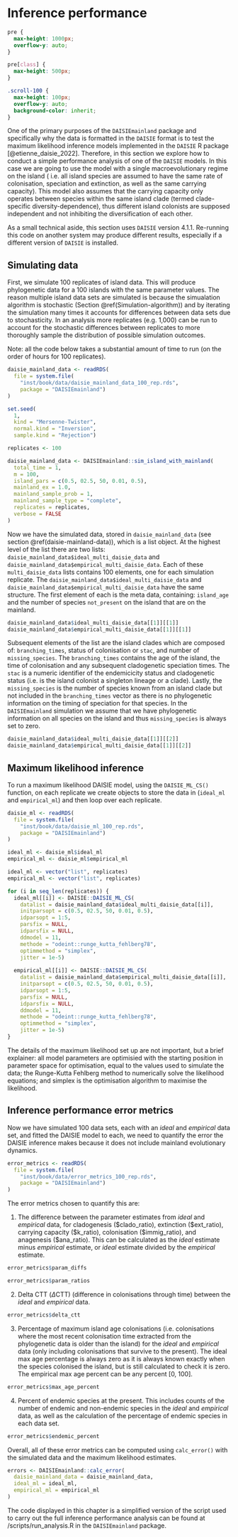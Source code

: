 # Inference performance {#Inference-performance}

```css
pre {
  max-height: 1000px;
  overflow-y: auto;
}

pre[class] {
  max-height: 500px;
}
```

```css
.scroll-100 {
  max-height: 100px;
  overflow-y: auto;
  background-color: inherit;
}
```

One of the primary purposes of the `DAISIEmainland` package and specifically
why the data is formatted in the `DAISIE` format is to test the maximum 
likelihood inference models implemented in the `DAISIE` R package [@etienne_daisie_2022]. Therefore, in this section we explore how to conduct a
simple performance analysis of one of the `DAISIE` models. In this case we are
going to use the model with a single macroevolutionary regime on the island (
i.e. all island species are assumed to have the same rate of colonisation, 
speciation and extinction, as well as the same carrying capacity). This model
also assumes that the carrying capacity only operates between species within the
same island clade (termed clade-specific diversity-dependence), thus different
island colonists are supposed independent and not inhibiting the diversification
of each other.

As a small technical aside, this section uses `DAISIE` version 4.1.1. Re-running
this code on another system may produce different results, especially if a
different version of `DAISIE` is installed.

## Simulating data {#Simulating-data}

First, we simulate 100 replicates of island data. This will produce phylogenetic data for a 100 islands with the same parameter values. The reason multiple island
data sets are simulated is because the simualation algorithm is stochastic (Section \@ref(Simulation-algorithm)) and by iterating the simulation many times
it accounts for differences between data sets due to stochasticity. In an analysis more replicates (e.g. 1,000) can be run to account for the stochastic differences between replicates to more thoroughly sample the distribution of possible simulation outcomes.

Note: all the code below takes a substantial amount of time to run (on the order
of hours for 100 replicates). 

```r
daisie_mainland_data <- readRDS(
  file = system.file(
    "inst/book/data/daisie_mainland_data_100_rep.rds", 
    package = "DAISIEmainland")
)
```

```r
set.seed(
  1,
  kind = "Mersenne-Twister",
  normal.kind = "Inversion",
  sample.kind = "Rejection")

replicates <- 100

daisie_mainland_data <- DAISIEmainland::sim_island_with_mainland(
  total_time = 1,
  m = 100,
  island_pars = c(0.5, 02.5, 50, 0.01, 0.5),
  mainland_ex = 1.0,
  mainland_sample_prob = 1,
  mainland_sample_type = "complete",
  replicates = replicates,
  verbose = FALSE
)
```

Now we have the simulated data, stored in `daisie_mainland_data` (see section \@ref(daisie-mainland-data)), which is a list object.
At the highest level of the list there are two lists: 
`daisie_mainland_data$ideal_multi_daisie_data` and
  `daisie_mainland_data$empirical_multi_daisie_data`. Each of these `multi_daisie_data` lists contains 100 elements, one for each simulation replicate. The `daisie_mainland_data$ideal_multi_daisie_data` and `daisie_mainland_data$empirical_multi_daisie_data` have the same structure.
The first element of each is the meta data, containing: `island_age` and the 
number of species `not_present` on the island that are on the mainland.

```r
daisie_mainland_data$ideal_multi_daisie_data[[1]][[1]]
daisie_mainland_data$empirical_multi_daisie_data[[1]][[1]]
```

Subsequent elements of the list are the island clades which are composed of:
`branching_times`, status of colonisation or `stac`, and number of
`missing_species`. The `branching_times` contains the age of the island, the
time of colonisation and any subsequent cladogenetic speciation times. The `stac`
is a numeric identifier of the endemicicity status and cladogenetic status (i.e. is the island colonist a singleton lineage or a clade). Lastly, the `missing_species` is the number of species known from an island clade but not
included in the `branching_times` vector as there is no phylogenetic information
on the timing of speciation for that species. In the `DAISIEmainland` simulation
we assume that we have phylogenetic information on all species on the island and thus `missing_species` is always set to zero.

```r
daisie_mainland_data$ideal_multi_daisie_data[[1]][[2]]
daisie_mainland_data$empirical_multi_daisie_data[[1]][[2]]
```

## Maximum likelihood inference {#Maximum-likelihood-inference}

To run a maximum likelihood DAISIE model, using the `DAISIE_ML_CS()` function, on each replicate we create objects to store the data in (`ideal_ml` and `empirical_ml`) and then loop over each replicate.

```r
daisie_ml <- readRDS(
  file = system.file(
    "inst/book/data/daisie_ml_100_rep.rds", 
    package = "DAISIEmainland")
)

ideal_ml <- daisie_ml$ideal_ml
empirical_ml <- daisie_ml$empirical_ml
```

```r
ideal_ml <- vector("list", replicates)
empirical_ml <- vector("list", replicates)

for (i in seq_len(replicates)) {
  ideal_ml[[i]] <- DAISIE::DAISIE_ML_CS(
    datalist = daisie_mainland_data$ideal_multi_daisie_data[[i]],
    initparsopt = c(0.5, 02.5, 50, 0.01, 0.5),
    idparsopt = 1:5,
    parsfix = NULL,
    idparsfix = NULL,
    ddmodel = 11,
    methode = "odeint::runge_kutta_fehlberg78",
    optimmethod = "simplex",
    jitter = 1e-5)
  
  empirical_ml[[i]] <- DAISIE::DAISIE_ML_CS(
    datalist = daisie_mainland_data$empirical_multi_daisie_data[[i]],
    initparsopt = c(0.5, 02.5, 50, 0.01, 0.5),
    idparsopt = 1:5,
    parsfix = NULL,
    idparsfix = NULL,
    ddmodel = 11,
    methode = "odeint::runge_kutta_fehlberg78",
    optimmethod = "simplex",
    jitter = 1e-5)
}
```

The details of the maximum likelihood set up are not important, but a brief explainer: all model parameters are optimisied with the starting position in parameter space for optimisation, equal to the values used to simulate the data; the Runge-Kutta Fehlberg method to numerically solve the likelihood equations; and simplex is the optimisation algorithm to maximise the likelihood.

## Inference performance error metrics {#Inference-performance-error-metrics}

Now we have simulated 100 data sets, each with an *ideal* and *empirical* data
set, and fitted the DAISIE model to each, we need to quantify the error the DAISIE inference makes because it does not include mainland evolutionary dynamics. 

```r
error_metrics <- readRDS(
  file = system.file(
    "inst/book/data/error_metrics_100_rep.rds", 
    package = "DAISIEmainland")
)
```

The error metrics chosen to quantify this are:

1. The difference between the parameter estimates from *ideal* and *empirical* data, for cladogenesis (\$clado_ratio), extinction (\$ext_ratio), carrying capacity (\$k_ratio), colonisation (\$immig_ratio), and anagenesis (\$ana_ratio). This can be calculated as the *ideal* estimate minus *empirical* estimate,  or *ideal* estimate divided by the *empirical* estimate.

```r
error_metrics$param_diffs
```

```r
error_metrics$param_ratios
```
  
2. Delta CTT ($\Delta$CTT) (difference in colonisations through time) between
the *ideal* and *empirical* data.

```r
error_metrics$delta_ctt
```

3. Percentage of maximum island age colonisations (i.e. colonisations where
the most recent colonisation time extracted from the phylogenetic data is older
than the island) for the *ideal* and *empirical* data (only including colonisations that survive to the present). The ideal max age percentage is always zero as it is always known exactly when the species colonised the island, but is still calculated to check it is zero. The empirical max age percent can be any
percent [0, 100].

```r
error_metrics$max_age_percent
```

4. Percent of endemic species at the present. This includes counts of the 
number of endemic and non-endemic species in the *ideal* and *empirical* data, as 
well as the calculation of the percentage of endemic species in each data set.

```r
error_metrics$endemic_percent
```

Overall, all of these error metrics can be computed using `calc_error()` with the simulated data and the maximum likelihood estimates.

```r
errors <- DAISIEmainland::calc_error(
  daisie_mainland_data = daisie_mainland_data,
  ideal_ml = ideal_ml,
  empirical_ml = empirical_ml
)
```

The code displayed in this chapter is a simplified version of the script used
to carry out the full inference performance analysis can be found at 
/scripts/run_analysis.R in the `DAISIEmainland` package. 
